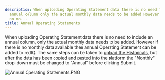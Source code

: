 ```yaml
---
description: When uploading Operating Statement data there is no need to include an
  annual column only the actual monthly data needs to be added However if there is
  no mo...
title: Annual Operating Statements
---
```


When uploading Operating Statement data there is no need to include an annual column, only the actual monthly data needs to be added. However if there is no monthly data available then annual Operating Statement can be added to redIQ. The same steps can be taken to [upload the Historicals](kb://article/zendesk:rediq:360036412071), but after the data has been copied and pasted into the platform the "Monthly" drop-down must be changed to "Annual" before clicking Submit.


<Frame>
  <img src="/images/rediq/eae9257bcd6e3d8ead9bb0299493baadb420b832.png" alt="Annual Operating Statements.PNG" />
</Frame>